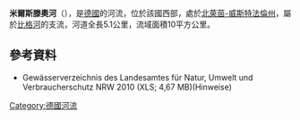{{Onesource|time=2020-08-10T06:07:00+00:00}}
{{Coord|51.137974|N|7.9407135|E|display=title}}

'''米爾斯滕奧河'''（{{lang-de|Milstenau}}），是[[德國|德國]]的河流，位於該國西部，處於[[北萊茵-威斯特法倫州|北萊茵-威斯特法倫州]]，屬於[[比格河|比格河]]的支流，河道全長5.1公里，流域面積10平方公里。

==參考資料==
* Gewässerverzeichnis des Landesamtes für Natur, Umwelt und Verbraucherschutz NRW 2010 (XLS; 4,67 MB)(Hinweise)

{{Germany-geo-stub}}
[[Category:德國河流|Category:德國河流]]